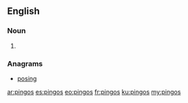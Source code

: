 ==English==

===Noun===
{{head|en|plural}}

# {{plural of|pingo|lang=en}}

===Anagrams===
* [[posing#English|posing]]

[[ar:pingos]]
[[es:pingos]]
[[eo:pingos]]
[[fr:pingos]]
[[ku:pingos]]
[[my:pingos]]